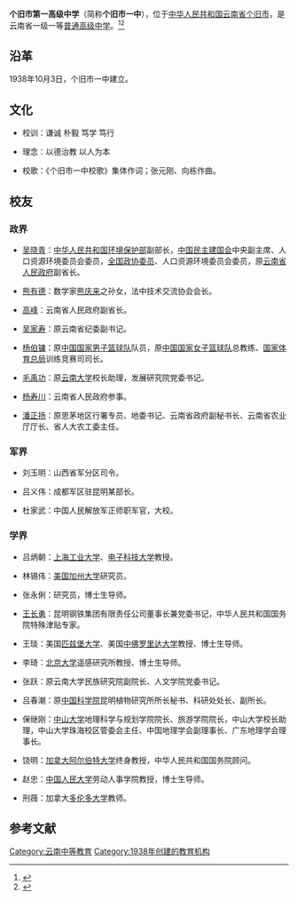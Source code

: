 {{coord|23.361907|N|103.155468|E|format=dms|region:CN_type:edu|display=title}}
{{高中
|图像          = 
|图像大小      =  
|图像说明      = 
|名称          = 个旧市一中
|外文名称      = Gejiu No.1 High School
|校训          = 谦诚 朴毅 笃学 笃行
|理念          = 以德治教 以人为本
|建校          = 1938年10月3日
|闭校          = 
|复校          = 
|校庆日        = 
|类型          = [[公立学校|公立学校]] 
<!-- |共学或别学    = [[男女共学|男女共学]] 
|课程          = [[全日制|全日制]]课程 
|单位制或学年制= [[学年制|学年制]] 
|学科          = [[综合科|综合科]] 
|学期          = [[2学期制|2学期制]]  -->
|年级          = 
|班级          = 
|创立者        = 
|党委书记      = 
|校长          = 林耀松
|副校长        = 
|教师          = 200余
|职工          = 
|学生          = 3300余
|面积          = 332亩
|建筑面积      = 
|旧校名        = 
|刊物          = 
|隶属          = 
|学区          = 
|地址          = {{CHN}}[[云南省|云南省]][[红河哈尼族彝族自治州|红河哈尼族彝族自治州]][[个旧市|个旧市]]
|邮编          = 
|电话          = <!-- {{Tel|86|区号|号码 }} -->
|网站          = <!-- {{URL| }} -->
|标志          = <!-- [[Image:|250px]]-->
|体育项目      = 
|校色          = 
|吉祥物        = 
|宗教          = 
|脚註          = 
}} 
'''个旧市第一高级中学'''（简称'''个旧市一中'''），位于[[中华人民共和国|中华人民共和国]][[云南省|云南省]][[个旧市|个旧市]]，是云南省一级一等[[普通高级中学|普通高级中学]]。<ref>{{cite news |author= |url=http://www.hh.cn/sx_01/sx06/ge02/05/201503/t20150304_1148549.html |title=个旧一中奖励优秀学子 |newspaper=中国红河网 |date=2015-03-04 |language= |location= |access-date=2015-05-16 |archive-url=https://web.archive.org/web/20150505011211/http://www.hh.cn/sx_01/sx06/ge02/05/201503/t20150304_1148549.html |archive-date=2015-05-05 |dead-url=yes }}</ref><ref>{{cite news |author= |url=http://www.hh.cn/sx_01/sx06/ge02/02/201407/t20140708_1120213.html |title=个旧一中人才辈出 彰显名校风采 |newspaper=中国红河网 |date=2014-07-08 |language= |location= |access-date=2015-05-16 |archive-url=https://web.archive.org/web/20160304104320/http://www.hh.cn/sx_01/sx06/ge02/02/201407/t20140708_1120213.html |archive-date=2016-03-04 |dead-url=yes }}</ref>

==沿革==
{{expand section}}
1938年10月3日，个旧市一中建立。

==文化==
*校训：谦诚 朴毅 笃学 笃行

*理念：以德治教 以人为本

*校歌：《个旧市一中校歌》集体作词；张元刚、向栋作曲。

==校友==
===政界===
*[[吴晓青|吴晓青]]：[[中华人民共和国环境保护部|中华人民共和国环境保护部]]副部长，[[中国民主建国会|中国民主建国会]]中央副主席、人口资源环境委员会委员，[[全国政协委员|全国政协委员]]、人口资源环境委员会委员，原[[云南省人民政府|云南省人民政府]]副省长。

*[[熊有德|熊有德]]：数学家[[熊庆来|熊庆来]]之孙女，法中技术交流协会会长。

*[[高峰_(1963年)|高峰]]：云南省人民政府副省长。

*[[吴家寿|吴家寿]]：原云南省纪委副书记。

*[[杨伯镛|杨伯镛]]：原[[中国国家男子篮球队|中国国家男子篮球队]]队员，原[[中国国家女子篮球队|中国国家女子篮球队]]总教练、[[国家体育总局|国家体育总局]]训练竞赛司司长。

*[[毛禹功|毛禹功]]：原[[云南大学|云南大学]]校长助理，发展研究院党委书记。

*[[杨寿川|杨寿川]]：云南省人民政府参事。

*[[潘正扬|潘正扬]]：原思茅地区行署专员、地委书记、云南省政府副秘书长、云南省农业厅厅长、省人大农工委主任。

===军界===
*刘玉明：山西省军分区司令。

*吕义伟：成都军区驻昆明某部长。

*杜家武：中国人民解放军正师职军官，大校。

===学界===
*吕炳朝：[[上海工业大学|上海工业大学]]、[[电子科技大学|电子科技大学]]教授。

*林锡伟：[[美国|美国]][[加州大学|加州大学]]研究员。

*张永俐：研究员，博士生导师。

*[[王长勇|王长勇]]：昆明钢铁集团有限责任公司董事长兼党委书记，中华人民共和国国务院特殊津贴专家。

*王琰：美国[[匹兹堡大学|匹兹堡大学]]、美国[[中佛罗里达大学|中佛罗里达大学]]教授、博士生导师。

*李琦：[[北京大学|北京大学]]遥感研究所教授、博士生导师。

*张跃：原云南大学民族研究院副院长、人文学院党委书记。

*吕春潮：原[[中国科学院|中国科学院]]昆明植物研究所所长秘书、科研处处长、副所长。

*保继刚：[[中山大学|中山大学]]地理科学与规划学院院长、旅游学院院长，中山大学校长助理，中山大学珠海校区管委会主任、中国地理学会副理事长、广东地理学会理事长。

*饶明：[[加拿大|加拿大]][[阿尔伯特大学|阿尔伯特大学]]终身教授，中华人民共和国国务院顾问。

*赵忠：[[中国人民大学|中国人民大学]]劳动人事学院教授，博士生导师。

*刑薇：加拿大[[多伦多大学|多伦多大学]]教师。

==参考文献==
{{reflist}}

{{云南省一级普通高级中学}}

{{DEFAULTSORT: G个旧市}}
[[Category:云南中等教育|Category:云南中等教育]]
[[Category:1938年创建的教育机构|Category:1938年创建的教育机构]]